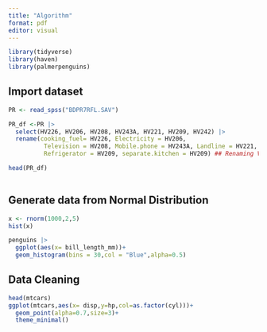 ```yaml
---
title: "Algorithm"
format: pdf
editor: visual
---
```


```r
library(tidyverse)
library(haven)
library(palmerpenguins)
```

## Import dataset

```r

PR <- read_spss("BDPR7RFL.SAV")

PR_df <-PR |> 
  select(HV226, HV206, HV208, HV243A, HV221, HV209, HV242) |> 
  rename(cooking_fuel= HV226, Electricity = HV206,
          Television = HV208, Mobile.phone = HV243A, Landline = HV221,
          Refrigerator = HV209, separate.kitchen = HV209) ## Renaming Variable

head(PR_df)
  
```

## Generate data from Normal Distribution

```r
x <- rnorm(1000,2,5)
hist(x)
```

```r
penguins |> 
  ggplot(aes(x= bill_length_mm))+
  geom_histogram(bins = 30,col = "Blue",alpha=0.5)

```

## Data Cleaning

```r
head(mtcars)
ggplot(mtcars,aes(x= disp,y=hp,col=as.factor(cyl)))+
  geom_point(alpha=0.7,size=3)+
  theme_minimal()


```
